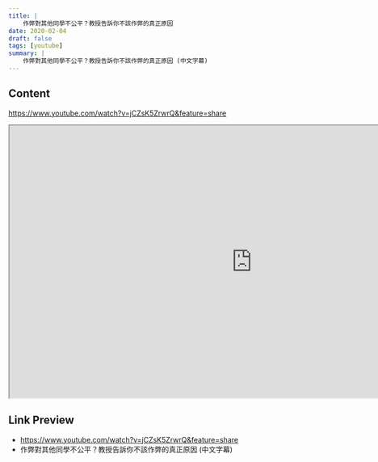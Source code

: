 ```yaml
---
title: |
    作弊對其他同學不公平？教授告訴你不該作弊的真正原因
date: 2020-02-04
draft: false
tags: [youtube]
summary: |
    作弊對其他同學不公平？教授告訴你不該作弊的真正原因 (中文字幕)
---
```


## Content

https://www.youtube.com/watch?v=jCZsK5ZrwrQ&feature=share


<iframe
    width="960"
    height="540"
    src="https://www.youtube.com/embed/jCZsK5ZrwrQ"
    title="作弊對其他同學不公平？教授告訴你不該作弊的真正原因 (中文字幕)"
    allow="accelerometer; autoplay; clipboard-write; encrypted-media; gyroscope; picture-in-picture; web-share"
    allowFullscreen
    >
</iframe>

## Link Preview

- https://www.youtube.com/watch?v=jCZsK5ZrwrQ&feature=share
- 作弊對其他同學不公平？教授告訴你不該作弊的真正原因 (中文字幕)
